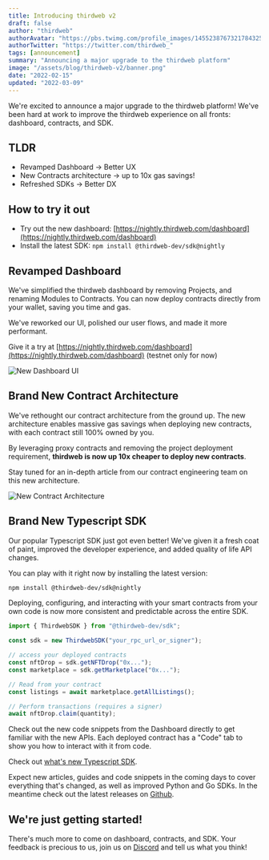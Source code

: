 ```yaml
---
title: Introducing thirdweb v2
draft: false
author: "thirdweb"
authorAvatar: "https://pbs.twimg.com/profile_images/1455238767321784325/Xi_Xwzwg_400x400.jpg"
authorTwitter: "https://twitter.com/thirdweb_"
tags: [announcement]
summary: "Announcing a major upgrade to the thirdweb platform"
image: "/assets/blog/thirdweb-v2/banner.png"
date: "2022-02-15"
updated: "2022-03-09"
---
```


We're excited to announce a major upgrade to the thirdweb platform! We've been hard at work to improve the thirdweb experience on all fronts: dashboard, contracts, and SDK. 

## TLDR

- Revamped Dashboard → Better UX
- New Contracts architecture → up to 10x gas savings!
- Refreshed SDKs → Better DX


## How to try it out

- Try out the new dashboard: [https://nightly.thirdweb.com/dashboard](https://nightly.thirdweb.com/dashboard)
- Install the latest SDK: `npm install @thirdweb-dev/sdk@nightly`


## Revamped Dashboard

We've simplified the thirdweb dashboard by removing Projects, and renaming Modules to Contracts. You can now deploy contracts directly from your wallet, saving you time and gas.

We've reworked our UI, polished our user flows, and made it more performant.

Give it a try at [https://nightly.thirdweb.com/dashboard](https://nightly.thirdweb.com/dashboard) (testnet only for now)

![New Dashboard UI](/assets/blog/thirdweb-v2/dashboard.png)


## Brand New Contract Architecture

We've rethought our contract architecture from the ground up. The new architecture enables massive gas savings when deploying new contracts, with each contract still 100% owned by you. 

By leveraging proxy contracts and removing the project deployment requirement, **thirdweb is now up 10x cheaper to deploy new contracts**.

Stay tuned for an in-depth article from our contract engineering team on this new architecture.

![New Contract Architecture](/assets/blog/thirdweb-v2/contract-architecture.png)


## Brand New Typescript SDK

Our popular Typescript SDK just got even better! We've given it a fresh coat of paint, improved the developer experience, and added quality of life API changes.

You can play with it right now by installing the latest version:

```bash
npm install @thirdweb-dev/sdk@nightly
```

Deploying, configuring, and interacting with your smart contracts from your own code is now more consistent and predictable across the entire SDK.

```javascript
import { ThirdwebSDK } from "@thirdweb-dev/sdk";

const sdk = new ThirdwebSDK("your_rpc_url_or_signer");

// access your deployed contracts
const nftDrop = sdk.getNFTDrop("0x...");
const marketplace = sdk.getMarketplace("0x...");

// Read from your contract
const listings = await marketplace.getAllListings();

// Perform transactions (requires a signer)
await nftDrop.claim(quantity);
```

Check out the new code snippets from the Dashboard directly to get familiar with the new APIs. Each deployed contract has a "Code" tab to show you how to interact with it from code.

Check out [what's new Typescript SDK](https://thirdweb.notion.site/What-s-new-in-thirdweb-SDK-13e22ad0976f49569ab2475e547a0919).

Expect new articles, guides and code snippets in the coming days to cover everything that's changed, as well as improved Python and Go SDKs. In the meantime check out the latest releases on [Github](https://github.com/thirdweb-dev/typescript-sdk/tree/v2).

## We're just getting started!

There's much more to come on dashboard, contracts, and SDK. Your feedback is precious to us, join us on [Discord](http://discord.gg/thirdweb) and tell us what you think!
